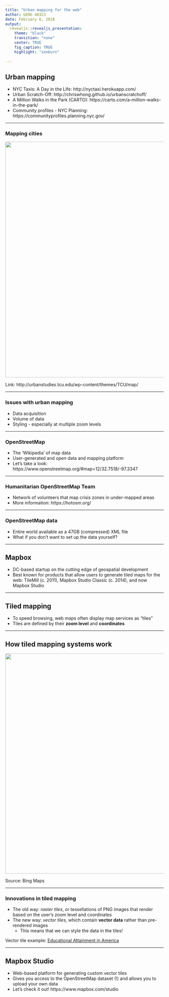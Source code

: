 ```yaml
---
title: "Urban mapping for the web"
author: GEOG 40323
date: February 6, 2018
output: 
  revealjs::revealjs_presentation: 
    theme: "black"
    transition: "none"
    center: TRUE
    fig_caption: TRUE
    highlight: "zenburn"
    
---
```


## Urban mapping

* NYC Taxis: A Day in the Life: http://nyctaxi.herokuapp.com/
* Urban Scratch-Off: http://chriswhong.github.io/urbanscratchoff/
* A Million Walks in the Park (CARTO): https://carto.com/a-million-walks-in-the-park/
* Community profiles - NYC Planning: https://communityprofiles.planning.nyc.gov/

---

### Mapping cities

<img src=img/fw.PNG style="width: 750px">

Link: http://urbanstudies.tcu.edu/wp-content/themes/TCU/map/

---

### Issues with urban mapping

* Data acquisition
* Volume of data
* Styling - especially at multiple zoom levels

---

### OpenStreetMap

* The 'Wikipedia' of map data
* User-generated and _open_ data and mapping platform
* Let's take a look: https://www.openstreetmap.org/#map=12/32.7518/-97.3347

---

### Humanitarian OpenStreetMap Team

* Network of volunteers that map crisis zones in under-mapped areas
* More information: https://hotosm.org/

---

### OpenStreetMap data

* Entire world available as a 47GB (compressed) XML file
* What if you don't want to set up the data yourself?  

---

## Mapbox

* DC-based startup on the cutting edge of geospatial development
* Best known for products that allow users to generate tiled maps for the web: TileMill (c. 2011), Mapbox Studio Classic (c. 2014), and now Mapbox Studio

---

## Tiled mapping

* To speed browsing, web maps often display map services as "tiles"
* Tiles are defined by their **zoom level** and **coordinates**

---

## How tiled mapping systems work

<img src=img/tiled-mapping.png style="width: 700px" />

<span class="footnote">Source: Bing Maps</span>

---

### Innovations in tiled mapping

* The old way: _raster tiles_, or tessellations of PNG images that render based on the user's zoom level and coordinates
* The new way: _vector tiles_, which contain __vector data__ rather than pre-rendered images
    * This means that we can style the data in the tiles!

Vector tile example: [Educational Attainment in America](http://personal.tcu.edu/kylewalker/maps/education/index.html#9.93/32.8039/-97.0978)
    
---

## Mapbox Studio

* Web-based platform for generating custom vector tiles
* Gives you access to the OpenStreetMap dataset (!) and allows you to upload your own data
* Let's check it out!  https://www.mapbox.com/studio




<style>

.reveal section img {
  background:none; 
  border:none; 
  box-shadow:none;
  }
  
</style>


